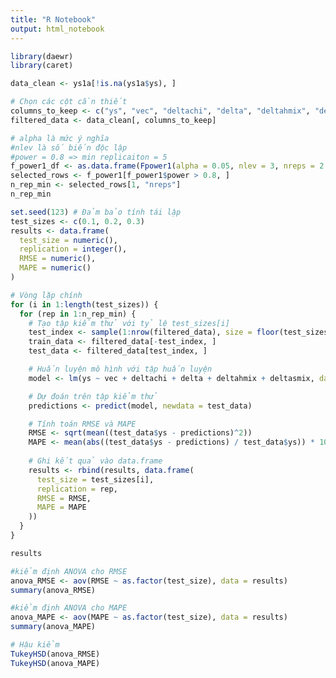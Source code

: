 ```yaml
---
title: "R Notebook"
output: html_notebook
---
```


```r
library(daewr)
library(caret)
```

```r
data_clean <- ys1a[!is.na(ys1a$ys), ]

# Chọn các cột cần thiết
columns_to_keep <- c("ys", "vec", "deltachi", "delta", "deltahmix", "deltasmix")
filtered_data <- data_clean[, columns_to_keep]
```

```r
# alpha là mức ý nghĩa
#nlev là số biến độc lập
#power = 0.8 => min replicaiton = 5
f_power1_df <- as.data.frame(Fpower1(alpha = 0.05, nlev = 3, nreps = 2:6, Delta = 3, sigma = 1.2))
selected_rows <- f_power1[f_power1$power > 0.8, ]
n_rep_min <- selected_rows[1, "nreps"]
n_rep_min
```

```r
set.seed(123) # Đảm bảo tính tái lập
test_sizes <- c(0.1, 0.2, 0.3)
results <- data.frame(
  test_size = numeric(), 
  replication = integer(), 
  RMSE = numeric(), 
  MAPE = numeric()
)

# Vòng lặp chính
for (i in 1:length(test_sizes)) {
  for (rep in 1:n_rep_min) {
    # Tạo tập kiểm thử với tỷ lệ test_sizes[i]
    test_index <- sample(1:nrow(filtered_data), size = floor(test_sizes[i] * nrow(filtered_data)))
    train_data <- filtered_data[-test_index, ]
    test_data <- filtered_data[test_index, ]

    # Huấn luyện mô hình với tập huấn luyện
    model <- lm(ys ~ vec + deltachi + delta + deltahmix + deltasmix, data = train_data)

    # Dự đoán trên tập kiểm thử
    predictions <- predict(model, newdata = test_data)

    # Tính toán RMSE và MAPE
    RMSE <- sqrt(mean((test_data$ys - predictions)^2))
    MAPE <- mean(abs((test_data$ys - predictions) / test_data$ys)) * 100
    
    # Ghi kết quả vào data.frame
    results <- rbind(results, data.frame(
      test_size = test_sizes[i],
      replication = rep,
      RMSE = RMSE,
      MAPE = MAPE
    ))
  }
}

results
```

```r
#kiểm định ANOVA cho RMSE
anova_RMSE <- aov(RMSE ~ as.factor(test_size), data = results)
summary(anova_RMSE)
```

```r
#kiểm định ANOVA cho MAPE
anova_MAPE <- aov(MAPE ~ as.factor(test_size), data = results)
summary(anova_MAPE)
```

```r
# Hậu kiểm
TukeyHSD(anova_RMSE)
TukeyHSD(anova_MAPE)
```
